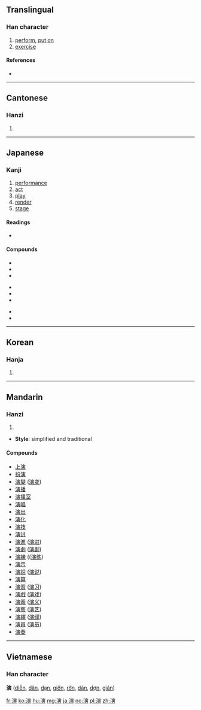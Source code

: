 ==Translingual==

===Han character===
{{Han char|rn=85|rad=水|as=11|sn=14|four=33186|canj=EJMC,XEJMC|ids=⿰⺡寅}}

# [[perform]], [[put on]]
# [[exercise]]

====References====
* {{Han ref|kx=0645.230|dkj=18130|dj=1054.130|hdz=31730.030|uh=6F14|ud=28436|bh=BA74|bd=47732}}

----

==Cantonese==

===Hanzi===
{{yue-hanzi|jyut=jin2|y=yin2}}

# {{defn|lang=yue|sort=水11}}

----

==Japanese==

===Kanji===
{{ja-kanji|grade=5|rs=水11}}

# [[performance]]
# [[act]]
# [[play]]
# [[render]]
# [[stage]]

====Readings====
* {{ja-readings|on=[[えん]] (en)|kun=[[のべる]] (noberu)}}

====Compounds====
{{top3}}
* {{l|ja|sc=Jpan|演繹|tr=えねき, eneki}}
* {{l|ja|sc=Jpan|演技|tr=えんぎ, engi}}
* {{l|ja|sc=Jpan|演劇|tr=えんげき, engeki}}
{{mid3}}
* {{l|ja|sc=Jpan|演算|tr=えんざん, enzan}}
* {{l|ja|sc=Jpan|演習|tr=えんしゅう, enshū}}
* {{l|ja|sc=Jpan|演出|tr=えんしゅつ, enshutsu}}
{{mid3}}
* {{l|ja|sc=Jpan|演説|tr=えんぜつ, enzetsu}}
* {{l|ja|sc=Jpan|演奏|tr=えんそう, ensō}}
{{bottom}}

----

==Korean==

===Hanja===
{{ko-hanja|hangeul=연|eumhun=|rv=yeon|mr=yŏn|y=yen}}

# {{defn|lang=ko|sort=水11}}

----

==Mandarin==

===Hanzi===
{{cmn-hanzi|pin=[[yǎn]] ([[yan3]])|wg=yen<sup>3</sup>}}

# {{defn|lang=cmn|sort=水11}}

* '''Style''': simplified and traditional

====Compounds====
*[[上演]]
*[[扮演]]
* [[演變]] ([[演变]])
* [[演播]]
* [[演播室]]
* [[演唱]]
* [[演出]]
* [[演化]]
* [[演技]]
* [[演讲]]
* [[演進]] ([[演进]])
* [[演劇]] ([[演剧]])
* [[演練]] (([[演练]])
* [[演示]]
* [[演說]] ([[演说]])
* [[演算]]
* [[演習]] ([[演习]])
* [[演戲]] ([[演戏]])
* [[演義]] ([[演义]])
* [[演藝]] ([[演艺]])
* [[演繹]] ([[演绎]])
* [[演員]] ([[演员]])
* [[演奏]]

----

==Vietnamese==
===Han character===
'''演''' ([[diễn]], [[dăn]], [[dạn]], [[giỡn]], [[rởn]], [[dán]], [[dợn]], [[gián]])

[[fr:演]]
[[ko:演]]
[[hu:演]]
[[mg:演]]
[[ja:演]]
[[no:演]]
[[pl:演]]
[[zh:演]]